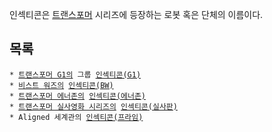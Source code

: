 인섹티콘은 [[트랜스포머]] 시리즈에 등장하는 로봇 혹은 단체의 이름이다.

== 목록 ==
 * [[트랜스포머 G1]]의 그룹 [[인섹티콘(G1)]]
 * [[비스트 워즈]]의 [[인섹티콘(BW)]]
 * [[트랜스포머 에너존]]의 [[테러콘|인섹티콘(에너존)]]
 * [[트랜스포머 실사영화 시리즈]]의 [[인섹티콘(실사판)]]
 * Aligned 세계관의 [[인섹티콘(프라임)]]
